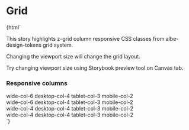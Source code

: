 
<Meta title="Grid" />

# Grid

<Canvas>
  <Story name="Grid System">
    {html`
      <div class="grid-story">
        <p>This story highlights z-grid column responsive CSS classes from albe-design-tokens grid system.</p>
        <p>Changing the viewport size will change the grid layout.</p>
        <p>Try changing viewport size using Storybook preview tool on Canvas tab.</p>
        <div class="container">
          <h3>Responsive columns</h3>
          <div class="z-grid">
            <div class="wide-col-6 desktop-col-4 tablet-col-3 mobile-col-2">
              wide-col-6 desktop-col-4 tablet-col-3 mobile-col-2
            </div>
            <div class="wide-col-6 desktop-col-4 tablet-col-3 mobile-col-2">
              wide-col-6 desktop-col-4 tablet-col-3 mobile-col-2
            </div>
            <div class="wide-col-4 desktop-col-4 tablet-col-3 mobile-col-2">
              wide-col-4 desktop-col-4 tablet-col-3 mobile-col-2
            </div>
            <div class="wide-col-4 desktop-col-4 tablet-col-3 mobile-col-2">
              wide-col-4 desktop-col-4 tablet-col-3 mobile-col-2
            </div>
            <div class="ghost-grid z-grid">
              <div></div>
              <div></div>
              <div></div>
              <div></div>
              <div></div>
              <div></div>
              <div></div>
              <div></div>
              <div></div>
              <div></div>
              <div></div>
              <div></div>
            </div>
          </div>
        </div>
      </div>
    `}
  </Story>
</Canvas>
